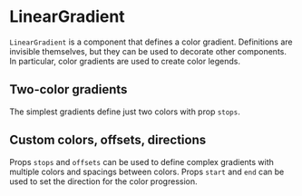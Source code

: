 
# LinearGradient

<Meta of={LinearGradientStories} />

`LinearGradient` is a component that defines a color gradient.
Definitions are invisible themselves, but they can be used to decorate other components.
In particular, color gradients are used to create color legends.

<ArgTypes of={LinearGradientStories} />

## Two-color gradients

The simplest gradients define just two colors with prop `stops`.

<Canvas of={LinearGradientStories.Horizontal} />
<Canvas of={LinearGradientStories.Vertical} />

## Custom colors, offsets, directions

Props `stops` and `offsets` can be used to define complex gradients with multiple colors and spacings between colors.
Props `start` and `end` can be used to set the direction for the color progression.

<Canvas of={LinearGradientStories.Custom} />
